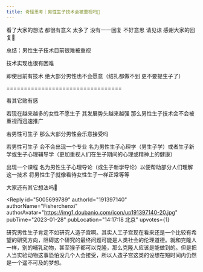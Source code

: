 ```yaml
---
title: 奇怪思考｜男性生子技术会被重视吗🤔
---
```



<Forum groupName="奇奇怪怪的知识增加了" groupUrl="https://www.douban.com/group/683658/" archivedAt="2025-05-16T14:49:13.463Z">
  <Post
    id="282183560"
    title="奇怪思考｜男性生子技术会被重视吗🤔"
    url="https://www.douban.com/group/topic/282183560/?_spm_id=MjU0ODc5OTA2"
    pubTime="2023-02-10"
    highlightUserId="191397140"
  >
看了大家的想法 都很有意义 太多了 没有一一回复 不好意思 请见谅
感谢大家的回复💐

总结：男性生子技术目前很难被重视

技术实现也很有困难

即使目前有技术 绝大部分男性也不会愿意（结扎都做不到 更不要提生子了）

=================================

看其它贴有感

若现在越来越多的女性不愿生子 其发展势头越来越强
那么男性生子技术会不会被重视而迅速推广

若男性可生子 那么大部分男性会乐意接受吗

若男性可生子 会不会出现一个专业
名为男性生子心理学（男生子学）或者生子新学或生子心理辅导学（更加重视人们在生子期间的心理或精神上的健康）

出现一个课程
名为男性生子心理导论（或生子新学导论）以便帮助部分人们理解这一技术
将男性生子就像看待女性生子一样正常等等

大家还有其它想法吗🧐

<Reply
  id="5005699789"
  authorId="191397140"
  authorName="Fisherchenxi"
  authorAvatar="https://img1.doubanio.com/icon/up191397140-20.jpg"
  pubTime="2023-01-28"
  pubLocation="14:17:18 北京"
  upvotes={1}
>
研究男性生子肯定不如研究人造子宫啊。其实人工子宫现在看来还是一个比较有希望的研究方向，阻碍这个研究的最终问题可能是人类社会的伦理道德。就和克隆人一样，别的哺乳动物，甚至猴子都可以克隆，那么克隆人应该是能做到的。但是把人当实验动物这事恐怕没几个人会接受，所以人造子宫这类的设想在短时间内仍然是一个遥不可及的梦想。
</Reply>
  </Post>
</Forum>
